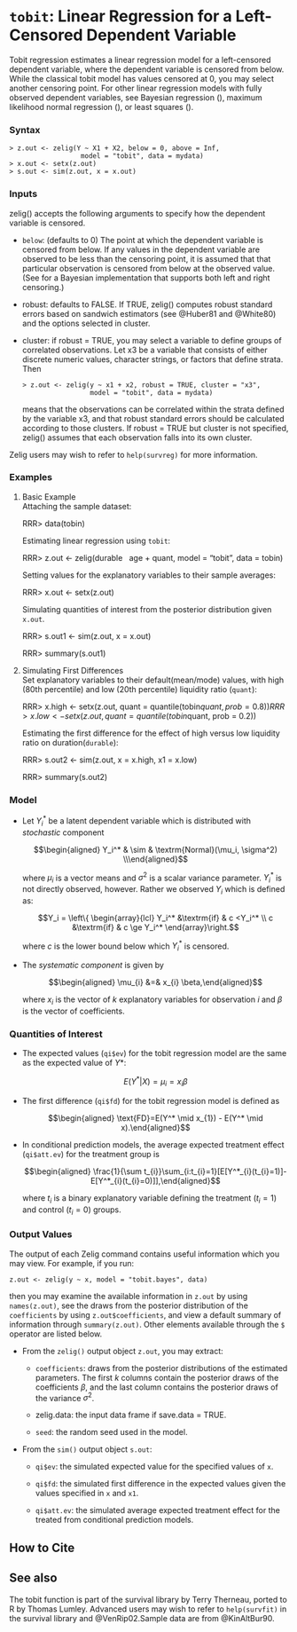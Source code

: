 `tobit`: Linear Regression for a Left-Censored Dependent Variable {#tobit}
=================================================================

Tobit regression estimates a linear regression model for a left-censored
dependent variable, where the dependent variable is censored from below.
While the classical tobit model has values censored at 0, you may select
another censoring point. For other linear regression models with fully
observed dependent variables, see Bayesian regression (), maximum
likelihood normal regression (), or least squares ().

### Syntax

    > z.out <- zelig(Y ~ X1 + X2, below = 0, above = Inf, 
                      model = "tobit", data = mydata)
    > x.out <- setx(z.out)
    > s.out <- sim(z.out, x = x.out)

### Inputs

<span>zelig()</span> accepts the following arguments to specify how the
dependent variable is censored.

-   `below`: (defaults to 0) The point at which the dependent variable
    is censored from below. If any values in the dependent variable are
    observed to be less than the censoring point, it is assumed that
    that particular observation is censored from below at the observed
    value. (See for a Bayesian implementation that supports both left
    and right censoring.)

-   <span>robust</span>: defaults to <span>FALSE</span>. If
    <span>TRUE</span>, <span>zelig()</span> computes robust standard
    errors based on sandwich estimators (see @Huber81 and @White80) and
    the options selected in <span>cluster</span>.

-   <span>cluster</span>: if <span>robust = TRUE</span>, you may select
    a variable to define groups of correlated observations. Let
    <span>x3</span> be a variable that consists of either discrete
    numeric values, character strings, or factors that define strata.
    Then

        > z.out <- zelig(y ~ x1 + x2, robust = TRUE, cluster = "x3", 
                         model = "tobit", data = mydata)

    means that the observations can be correlated within the strata
    defined by the variable <span>x3</span>, and that robust standard
    errors should be calculated according to those clusters. If
    <span>robust = TRUE</span> but <span>cluster</span> is not
    specified, <span>zelig()</span> assumes that each observation falls
    into its own cluster.

Zelig users may wish to refer to `help(survreg)` for more information.

### Examples

1.  <span>Basic Example</span>\
    Attaching the sample dataset:

    RRR\> data(tobin)

    Estimating linear regression using `tobit`:

    RRR\> z.out \<- zelig(durable   age + quant, model = “tobit”, data =
    tobin)

    Setting values for the explanatory variables to their sample
    averages:

    RRR\> x.out \<- setx(z.out)

    Simulating quantities of interest from the posterior distribution
    given `x.out`.

    RRR\> s.out1 \<- sim(z.out, x = x.out)

    RRR\> summary(s.out1)

2.  <span>Simulating First Differences</span>\
    Set explanatory variables to their default(mean/mode) values, with
    high (80th percentile) and low (20th percentile) liquidity ratio
    (`quant`):

    RRR\> x.high \<- setx(z.out, quant =
    quantile(tobin$quant, prob = 0.8))
    RRR>  x.low <- setx(z.out, quant = quantile(tobin$quant, prob =
    0.2))

    Estimating the first difference for the effect of high versus low
    liquidity ratio on duration(`durable`):

    RRR\> s.out2 \<- sim(z.out, x = x.high, x1 = x.low)

    RRR\> summary(s.out2)

### Model

-   Let $Y_i^*$ be a latent dependent variable which is distributed with
    *stochastic* component

    $$\begin{aligned}
    Y_i^* & \sim & \textrm{Normal}(\mu_i, \sigma^2) \\\end{aligned}$$

    where $\mu_i$ is a vector means and $\sigma^2$ is a scalar variance
    parameter. $Y_i^*$ is not directly observed, however. Rather we
    observed $Y_i$ which is defined as:

    $$Y_i = \left\{
    \begin{array}{lcl}
    Y_i^*  &\textrm{if} & c <Y_i^* \\
    c    &\textrm{if} & c \ge Y_i^* 
    \end{array}\right.$$

    where $c$ is the lower bound below which $Y_i^*$ is censored.

-   The *systematic component* is given by

    $$\begin{aligned}
    \mu_{i} &=& x_{i} \beta,\end{aligned}$$

    where $x_{i}$ is the vector of $k$ explanatory variables for
    observation $i$ and $\beta$ is the vector of coefficients.

### Quantities of Interest

-   The expected values (`qi$ev`) for the tobit regression model are the
    same as the expected value of $Y*$:

    $$E(Y^* | X) = \mu_{i} = x_{i} \beta$$

-   The first difference (`qi$fd`) for the tobit regression model is
    defined as

    $$\begin{aligned}
    \text{FD}=E(Y^* \mid x_{1}) - E(Y^* \mid x).\end{aligned}$$

-   In conditional prediction models, the average expected treatment
    effect (`qi$att.ev`) for the treatment group is

    $$\begin{aligned}
    \frac{1}{\sum t_{i}}\sum_{i:t_{i}=1}[E[Y^*_{i}(t_{i}=1)]-E[Y^*_{i}(t_{i}=0)]],\end{aligned}$$

    where $t_{i}$ is a binary explanatory variable defining the
    treatment ($t_{i}=1$) and control ($t_{i}=0$) groups.

### Output Values

The output of each Zelig command contains useful information which you
may view. For example, if you run:

    z.out <- zelig(y ~ x, model = "tobit.bayes", data)

then you may examine the available information in `z.out` by using
`names(z.out)`, see the draws from the posterior distribution of the
`coefficients` by using `z.out$coefficients`, and view a default summary
of information through `summary(z.out)`. Other elements available
through the `$` operator are listed below.

-   From the `zelig()` output object `z.out`, you may extract:

    -   `coefficients`: draws from the posterior distributions of the
        estimated parameters. The first $k$ columns contain the
        posterior draws of the coefficients $\beta$, and the last column
        contains the posterior draws of the variance $\sigma^2$.

    -   <span>zelig.data</span>: the input data frame if <span>save.data
        = TRUE</span>.

    -   `seed`: the random seed used in the model.

-   From the `sim()` output object `s.out`:

    -   `qi$ev`: the simulated expected value for the specified values
        of `x`.

    -   `qi$fd`: the simulated first difference in the expected values
        given the values specified in `x` and `x1`.

    -   `qi$att.ev`: the simulated average expected treatment effect for
        the treated from conditional prediction models.

How to Cite {#how-to-cite .unnumbered}
-----------

See also {#see-also .unnumbered}
--------

The tobit function is part of the survival library by Terry Therneau,
ported to R by Thomas Lumley. Advanced users may wish to refer to
`help(survfit)` in the survival library and @VenRip02.Sample data are
from @KinAltBur90.
